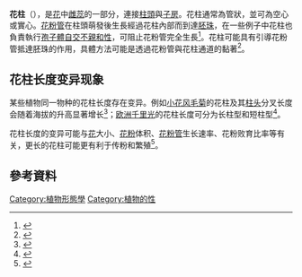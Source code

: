 {{expand|time=2015-01-22T02:32:41+00:00}}
{{multiple image
| header    = 花柱的位置
| align     = right
| direction = vertical
| width     = 130
| image1    = Gynoecium morphology style position terminal.png
| caption1  = 花柱頂生
| image2    = Gynoecium morphology style position lateral.png
| caption2  = 花柱側生
| image3    = Gynoecium morphology style position gynobasic.png
| caption3  = 花柱基生
}}

'''花柱'''（{{lang-en|style}}），是[[花|花]]中[[雌蕊|雌蕊]]的一部分，連接[[柱頭|柱頭]]與[[子房|子房]]。花柱通常為管狀，並可為空心或實心。[[花粉管|花粉管]]在柱頭萌發後生長經過花柱內部而到達[[胚珠|胚珠]]，在一些例子中花柱也負責執行[[孢子體|孢子體]][[自交不親和性|自交不親和性]]，可阻止花粉管完全生長<ref>{{cite web|url=http://www.ncbi.nlm.nih.gov/pubmed/2594090|title=Style self-incompatibility gene products of Nicotiana alata are ribonucleases.|publisher=[[Nature|Nature]]|author=McClure BA et al|date=1989-12-21|accessdate=2015-01-22|archive-date=2015-01-22|archive-url=https://web.archive.org/web/20150122045158/http://www.ncbi.nlm.nih.gov/pubmed/2594090|dead-url=no}}</ref>。花柱可能具有引導花粉管抵達胚珠的作用，具體方法可能是透過花粉管與花柱通道的黏著<ref>{{cite web|url=http://www.ncbi.nlm.nih.gov/pmc/articles/PMC1676050/|title=Exogenous Free Ubiquitin Enhances Lily Pollen Tube Adhesion to an in Vitro Stylar Matrix and May Facilitate Endocytosis of SCA|publisher=Plant Physiology|author=Sun Tae Kim, Elizabeth M. Lord|date=2006-12}}</ref>。

==花柱长度变异现象==
某些植物同一物种的花柱长度存在变异。例如[[小花风毛菊|小花风毛菊]]的花柱及其[[柱头|柱头]]分叉长度会随着海拔的升高显著增长<ref>{{cite journal |last1=Yi-Feng |first1=Wang |last2=Hong-Yan |first2=G. a. O. |last3=Hai-Yan |first3=S. H. I. |last4=Jian-Hong |first4=Wang |last5=Guo-Zhen |first5=D. U. |title=ADAPTIVE SIGNIFICANCE OF SAUSSUREA PARVIFLORA’S SEXUAL ORGANS, QINGHAI-TIBETAN PLATEAU, CHINA |journal=Chinese Journal of Plant Ecology |date=2008-03-30 |volume=32 |issue=2 |pages=379 |doi=10.3773/j.issn.1005-264x.2008.02.015}}</ref>；[[欧洲千里光|欧洲千里光]]的花柱长度可分为长柱型和短柱型<ref>{{cite journal |last1=Love |first1=John |last2=Graham |first2=Sean W. |last3=Irwin |first3=Judith A. |last4=Ashton |first4=Paul A. |last5=Bretagnolle |first5=Francois |last6=Abbott |first6=Richard J. |title=Self-pollination, style length development and seed set in self-compatible Asteraceae: evidence from Senecio vulgaris L. |journal=Plant Ecology & Diversity |date=2016-07-03 |volume=9 |issue=4 |pages=371–379 |doi=10.1080/17550874.2016.1244576}}</ref>。

花柱长度的变异可能与[[花|花]]大小、[[花粉|花粉]]体积、[[花粉管|花粉管]]生长速率、花粉败育比率等有关，更长的花柱可能更有利于传粉和繁殖<ref>{{cite journal |last1=Xiaoyue |first1=Wang |last2=Xinxin |first2=Zhu |last3=Juan |first3=Yang |last4=Yunjing |first4=Liu |last5=Xiaoxin |first5=Tang |title=Variation in style length and the effect on reproductive success in Chinese plums (Armeniaca mume) |journal=Biodiversity Science |date=2019 |volume=27 |issue=2 |pages=159–167 |doi=10.17520/biods.2018317}}</ref>。

==參考資料==
{{Reflist}}

{{植物学}}

[[Category:植物形態學|Category:植物形態學]]
[[Category:植物的性|Category:植物的性]]